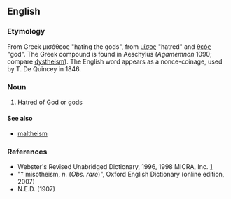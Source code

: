 ==English==
{{wikipedia|Misotheism}}
===Etymology===
From Greek μισόθεος "hating the gods", from [[μίσος]] "hatred" and  [[θεός]]  "god". The Greek compound is found in Aeschylus (''Agamemnon'' 1090; compare [[dystheism]]). The English word appears as a nonce-coinage, used by T. De Quincey in 1846.

===Noun===
{{en-noun|-}}

# {{cx|obsolete|rare|lang=en}} Hatred of God or gods

====See also====
* [[maltheism]]

===References===
* Webster's Revised Unabridged Dictionary, 1996, 1998 MICRA, Inc. [http://dictionary.reference.com/browse/misotheism]
* "† misotheism, ''n.'' (''Obs. rare'')", Oxford English Dictionary (online edition, 2007)
* N.E.D. (1907)